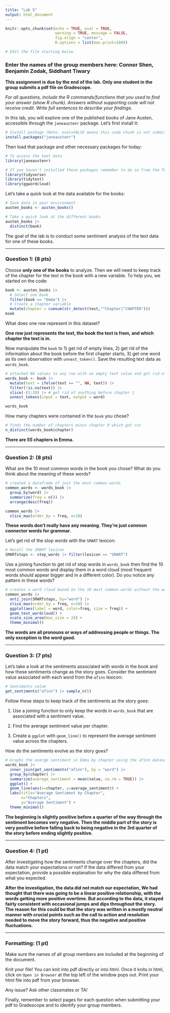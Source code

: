 ```yaml
---
title: "Lab 5"
output: html_document
---
```


```r
knitr::opts_chunk$set(echo = TRUE, eval = TRUE,  
                      warning = TRUE, message = FALSE, 
                      fig.align = "center",
                      R.options = list(max.print=100))

# Edit the file starting below
```

### Enter the names of the group members here: Connor Shen, Benjamin Zodak, Siddhant Tiwary

**This assignment is due by the end of the lab. Only one student in the group submits a pdf file on Gradescope.**

*For all questions, include the R commands/functions that you used to find your answer (show R chunk). Answers without supporting code will not receive credit. Write full sentences to describe your findings.*

In this lab, you will explore one of the published books of Jane Austen, accessible through the `janeaustenr` package. Let's first install it:

```r
# Install package (Note, eval=FALSE means this code chunk is not submitted when knitting)
install.packages("janeaustenr")
```

Then load that package and other necessary packages for today:

```r
# To access the text data
library(janeaustenr)

# If you haven't installed these packages remember to do so from the Text Mining Worksheet
library(tidyverse)
library(tidytext)
library(ggwordcloud)
```

Let's take a quick look at the data available for the books:

```r
# Save data in your environment
austen_books <- austen_books()

# Take a quick look at the different books
austen_books |>
  distinct(book)
```

The goal of the lab is to conduct some sentiment analysis of the text data for one of these books.

------------------------------------------------------------------------

### Question 1: (8 pts)

Choose **only one of the books** to analyze. Then we will need to keep track of the chapter for the text in the book with a new variable. To help you, we started on the code:

```r
book <- austen_books |>
  # Select one book
  filter(book == "Emma") |>
  # Create a chapter variable
  mutate(chapter = cumsum(str_detect(text,"^Chapter|^CHAPTER")))
book
```

What does one row represent in this dataset?

**One row just represents the text, the book the text is from, and which chapter the text is in.**

Now manipulate the `book` to 1) get rid of empty lines, 2) get rid of the information about the book before the first chapter starts, 3) get one word as its own observation with `unnest_token()`. Save the resulting text data as `words_book`.

```r
# attached NA values to any row with an empty text value and got rid of the rows
words_book <- book |>
  mutate(text = ifelse(text == "", NA, text)) |>
  filter(!is.na(text)) |>
  slice(-(1:3)) |> # get rid of anything before chapter 1
  unnest_tokens(input = text, output = word)

words_book
```

How many chapters were contained in the `book` you chose?

```r
# finds the number of chapters minus chapter 0 which got cut
n_distinct(words_book$chapter)
```

**There are 55 chapters in Emma.**

------------------------------------------------------------------------

### Question 2: (8 pts)

What are the 10 most common words in the book you chose? What do you think about the meaning of these words?

```r
# created a dataframe of just the most common words
common_words <- words_book |>
  group_by(word) |>
  summarize(freq = n()) |>
  arrange(desc(freq))

common_words |>
  slice_max(order_by = freq, n=10)
```

**These words don't really have any meaning. They're just common connector words for grammar.**

Let's get rid of the stop words with the `SMART` lexicon:

```r
# Recall the SMART lexicon
SMARTstops <- stop_words |> filter(lexicon == "SMART")
```

Use a joining function to get rid of stop words in `words_book` then find the 10 most common words and display them in a word cloud (most frequent words should appear bigger and in a different color). Do you notice any pattern in these words?

```r
# creates a word cloud based on the 10 most common words without the words in the SMART lexicon
common_words |>
  anti_join(SMARTstops, by="word") |>
  slice_max(order_by = freq, n=10) |>
  ggplot(aes(label = word, color=freq, size = freq)) + 
  geom_text_wordcloud() + 
  scale_size_area(max_size = 24) +
  theme_minimal()
```

**The words are all pronouns or ways of addressing people or things. The only exception is the word good.**

------------------------------------------------------------------------

### Question 3: (7 pts)

Let's take a look at the sentiments associated with words in the book and how these sentiments change as the story goes. Consider the sentiment value associated with each word from the `afinn` lexicon:

```r
# Sentiments value
get_sentiments("afinn") |> sample_n(5)
```

Follow these steps to keep track of the sentiments as the story goes:

1.  Use a joining function to only keep the words in `words_book` that are associated with a sentiment value.

2.  Find the average sentiment value per chapter.

3.  Create a `ggplot` with `geom_line()` to represent the average sentiment value across the chapters.

How do the sentiments evolve as the story goes?

```r
# Graphs the averge sentiment in Emma by chapter using the afinn dataset for sentiment tracking
words_book |> 
  inner_join(get_sentiments("afinn"), by = "word") |>
  group_by(chapter) |>
  summarize(average_sentiment = mean(value, na.rm = TRUE)) |>
  ggplot() +
  geom_line(aes(x=chapter, y=average_sentiment)) +
  labs(title="Average Sentiment by Chapter",
       x="Chapters",
       y="Average Sentiment") +
  theme_minimal()
```

**The beginning is slightly positive before a quarter of the way through the sentiment becomes very negative. Then the middle part of the story is very positive before falling back to being negative in the 3rd quarter of the story before ending slightly positive.**

------------------------------------------------------------------------

### Question 4: (1 pt)

After investigating how the sentiments change over the chapters, did the data match your expectations or not? If the data differed from your expectation, provide a possible explanation for why the data differed from what you expected.

**After the investigation, the data did not match our expectation, We had thought that there was going to be a linear positive relationship, with the words getting more positive overtime. But according to the data, it stayed fairly consistent with occasional jumps and dips throughout the story. The reason for this could be that the story was written in a mostly neutral manner with crucial points such as the call to action and resolution needed to move the story forward, thus the negative and positive fluctuations.**

------------------------------------------------------------------------

### Formatting: (1 pt)

Make sure the names of all group members are included at the beginning of the document.

Knit your file! You can knit into pdf directly or into html. Once it knits in html, click on `Open in Browser` at the top left of the window pops out. Print your html file into pdf from your browser.

Any issue? Ask other classmates or TA!

Finally, remember to select pages for each question when submitting your pdf to Gradescope and to identify your group members.
